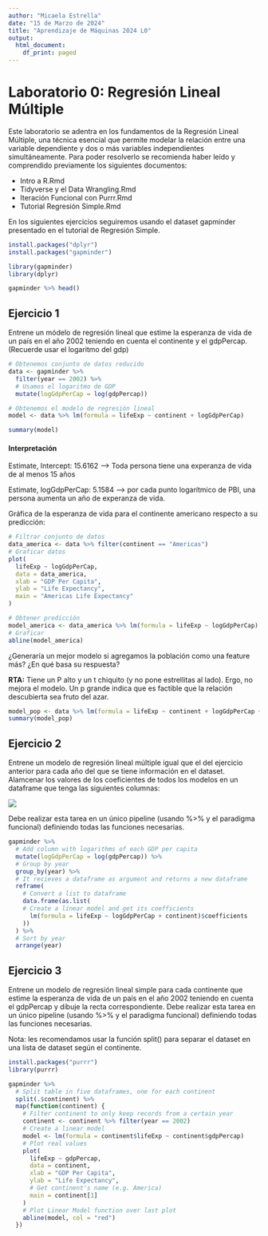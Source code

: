 ---
author: "Micaela Estrella"
date: "15 de Marzo de 2024"
title: "Aprendizaje de Máquinas 2024 L0"
output:
  html_document:
    df_print: paged
---

# Laboratorio 0: Regresión Lineal Múltiple

Este laboratorio se adentra en los fundamentos de la Regresión Lineal Múltiple, una técnica esencial que permite modelar la relación entre una variable dependiente y dos o más variables independientes simultáneamente. Para poder resolverlo se recomienda haber leído y comprendido previamente los siguientes documentos:

-   Intro a R.Rmd
-   Tidyverse y el Data Wrangling.Rmd
-   Iteración Funcional con Purrr.Rmd
-   Tutorial Regresión Simple.Rmd

En los siguientes ejercicios seguiremos usando el dataset gapminder presentado en el tutorial de Regresión Simple.

```{r}
install.packages("dplyr")
install.packages("gapminder")
```


```{r echo=TRUE, message=FALSE, warning=FALSE}
library(gapminder)
library(dplyr)

gapminder %>% head()
```

## Ejercicio 1

Entrene un módelo de regresión lineal que estime la esperanza de vida de un país en el año 2002 teniendo en cuenta el continente y el gdpPercap. (Recuerde usar el logaritmo del gdp)

```{r}
# Obtenemos conjunto de datos reducido
data <- gapminder %>%
  filter(year == 2002) %>%
  # Usamos el logaritmo de GDP
  mutate(logGdpPerCap = log(gdpPercap))

# Obtenemos el modelo de regresión lineal
model <- data %>% lm(formula = lifeExp ~ continent + logGdpPerCap)

summary(model)

```

#### Interpretación

Estimate, Intercept: 15.6162 --> Toda persona tiene una experanza de vida de al menos 15 años

Estimate, logGdpPerCap: 5.1584 --> por cada punto logarítmico de PBI, una persona aumenta un año de experanza de vida.

Gráfica de la esperanza de vida para el continente americano respecto a su predicción:

```{r}
# Filtrar conjunto de datos
data_america <- data %>% filter(continent == "Americas")
# Graficar datos
plot(
  lifeExp ~ logGdpPerCap,
  data = data_america,
  xlab = "GDP Per Capita",
  ylab = "Life Expectancy",
  main = "Americas Life Expectancy"
)

# Obtener predicción
model_america <- data_america %>% lm(formula = lifeExp ~ logGdpPerCap)
# Graficar
abline(model_america)
```

¿Generaría un mejor modelo si agregamos la población como una feature más? ¿En qué basa su respuesta?

**RTA:** Tiene un P alto y un t chiquito (y no pone estrellitas al lado). Ergo, no mejora el modelo. Un p grande indica que es factible que la relación descubierta sea fruto del azar.

``` {r}         
model_pop <- data %>% lm(formula = lifeExp ~ continent + logGdpPerCap + pop)
summary(model_pop)
```

## Ejercicio 2

Entrene un modelo de regresión lineal múltiple igual que el del ejercicio anterior para cada año del que se tiene información en el dataset. Alamcenar los valores de los coeficientes de todos los modelos en un dataframe que tenga las siguientes columnas:

![](img/tibble.png)

Debe realizar esta tarea en un único pipeline (usando %\>% y el paradigma funcional) definiendo todas las funciones necesarias.

```{r}
gapminder %>%
  # Add column with logarithms of each GDP per capita
  mutate(logGdpPerCap = log(gdpPercap)) %>%
  # Group by year
  group_by(year) %>%
  # It recieves a dataframe as argument and returns a new dataframe
  reframe(
    # Convert a list to dataframe
    data.frame(as.list(
    # Create a linear model and get its coefficients
      lm(formula = lifeExp ~ logGdpPerCap + continent)$coefficients
    ))
  ) %>%
  # Sort by year
  arrange(year)

```

## Ejercicio 3

Entrene un modelo de regresión lineal simple para cada continente que estime la esperanza de vida de un país en el año 2002 teniendo en cuenta el gdpPercap y dibuje la recta correspondiente. Debe realizar esta tarea en un único pipeline (usando %\>% y el paradigma funcional) definiendo todas las funciones necesarias.

Nota: les recomendamos usar la función split() para separar el dataset en una lista de dataset según el continente.

```{r}
install.packages("purrr")
library(purrr)
```

```{r}
gapminder %>%
  # Split table in five dataframes, one for each continent
  split(.$continent) %>%
  map(function(continent) {
    # Filter continent to only keep records from a certain year
    continent <- continent %>% filter(year == 2002)
    # Create a linear model
    model <- lm(formula = continent$lifeExp ~ continent$gdpPercap)
    # Plot real values
    plot(
      lifeExp ~ gdpPercap,
      data = continent,
      xlab = "GDP Per Capita",
      ylab = "Life Expectancy",
      # Get continent's name (e.g. America)
      main = continent[1]
    )
    # Plot Linear Model function over last plot
    abline(model, col = "red")
  })

```
